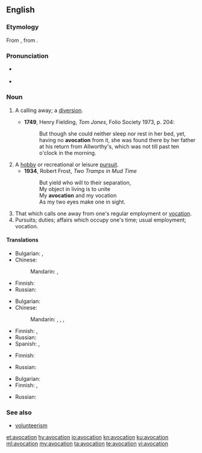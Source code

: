 ==English==
{{was wotd|2012|June|22}}
{{wikipedia}}

===Etymology===
From {{etyl|la|en}} {{term/t|la|āvocātiō||a distraction}}, from {{term/t|la|avocō||I call off, distract}}.

===Pronunciation===
* {{a|UK}} {{IPA|/avə(ʊ)ˈkeɪʃən/}}
* {{a|US}} {{IPA|/ævoʊˈkeɪʃən/|/ævəˈkeɪʃən/}}

===Noun===
{{en-noun}}

# {{context|obsolete|lang=en}} A calling away; a [[diversion]].
#* '''1749''', Henry Fielding, ''Tom Jones'', Folio Society 1973, p. 204:
#*: But though she could neither sleep nor rest in her bed, yet, having no '''avocation''' from it, she was found there by her father at his return from Allworthy's, which was not till past ten o'clock in the morning.
# A [[hobby]] or recreational or leisure [[pursuit]].
#* '''1934''', Robert Frost, ''Two Tramps in Mud Time''
#*:But yield who will to their separation,
#*:My object in living is to unite
#*:My '''avocation''' and my vocation
#*:As my two eyes make one in sight.
# That which calls one away from one's regular employment or [[vocation]].
# Pursuits; duties; affairs which occupy one's time; usual employment; vocation.

====Translations====
{{trans-top|calling away; diversion}}
* Bulgarian: {{t+|bg|развлечение}},  {{t|bg|странично занимание}}
* Chinese:
*: Mandarin: {{t|cmn|娛樂|sc=Hani}}, {{t+|cmn|娱乐|tr=yúlè|sc=Hani}}
{{trans-mid}}
* Finnish: {{t+|fi|juttu}}
* Russian: {{t+|ru|развлечение|n|tr=razvlečénije}}
{{trans-bottom}}

{{trans-top|hobby}}
* Bulgarian: {{t|bg|хоби}}
* Chinese:
*: Mandarin: {{t+|cmn|愛好|sc=Hani}}, {{t+|cmn|爱好|tr=àihào|sc=Hani}}, {{t+|cmn|興趣|sc=Hani}}, {{t+|cmn|兴趣|tr=xìngqù|sc=Hani}}
{{trans-mid}}
* Finnish: {{t|fi|harrastus}}, {{t+|fi|juttu}}
* Russian: {{t+|ru|хобби|n|tr=xóbbi}} {{qualifier|indeclinable}}
* Spanish: {{t+|es|pasatiempo|m}}, {{t+|es|afición|f}}
{{trans-bottom}}

{{trans-top|that which calls one away from one's regular employment or vocation}}
* Finnish: {{t+|fi|juttu}}
{{trans-mid}}
* Russian: {{t+|ru|развлечение|n|tr=razvlečénije}}
{{trans-bottom}}

{{trans-top|usual employment; vocation}}
* Bulgarian: {{t+|bg|призвание}}
* Finnish: {{t+|fi|työ}}, {{t+|fi|juttu}}
{{trans-mid}}
* Russian: {{t+|ru|призвание|n|tr=prizvánije}}
{{trans-bottom}}

===See also===
* [[volunteerism]]

[[et:avocation]]
[[hy:avocation]]
[[io:avocation]]
[[kn:avocation]]
[[ku:avocation]]
[[ml:avocation]]
[[my:avocation]]
[[ta:avocation]]
[[te:avocation]]
[[vi:avocation]]